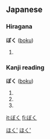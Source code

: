 ==Japanese==
===Hiragana===
'''ぼく''' ([[boku]])

# {{japdef|僕|[[I]] (male), [[manservant]]}}


===Kanji reading===
'''ぼく''' ([[boku]])

# {{japdef|卜|[[divining]], [[telling]] [[a]] [[fortune]], [[predicting]], [[choosing]], [[settling]], [[fixing]]}}
# {{japdef|目|[[eye]], [[look]], [[see]], [[division]]}}
# {{japdef|撲|[[hit]], [[strike]]}}

[[Category:Hiragana|ほく']]
[[Category:Kanji reading|ほく']]

[[it:ぼく]]
[[fi:ぼく]]